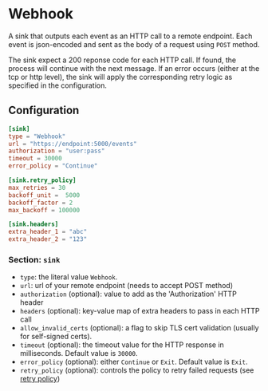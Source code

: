 # Webhook

A sink that outputs each event as an HTTP call to a remote endpoint. Each event is json-encoded and sent as the body of a request using `POST` method.

The sink expect a 200 reponse code for each HTTP call. If found, the process will continue with the next message. If an error occurs (either at the tcp or http level), the sink will apply the corresponding retry logic as specified in the configuration.

## Configuration

```toml
[sink]
type = "Webhook"
url = "https://endpoint:5000/events"
authorization = "user:pass"
timeout = 30000
error_policy = "Continue"

[sink.retry_policy]
max_retries = 30
backoff_unit =  5000
backoff_factor = 2
max_backoff = 100000

[sink.headers]
extra_header_1 = "abc"
extra_header_2 = "123"
```

### Section: `sink`

- `type`: the literal value `Webhook`.
- `url`: url of your remote endpoint (needs to accept POST method)
- `authorization` (optional): value to add as the 'Authorization' HTTP header
- `headers` (optional): key-value map of extra headers to pass in each HTTP call
- `allow_invalid_certs` (optional): a flag to skip TLS cert validation (usually for self-signed certs).
- `timeout` (optional): the timeout value for the HTTP response in milliseconds. Default value is `30000`.
- `error_policy` (optional): either `Continue` or `Exit`. Default value is `Exit`.
- `retry_policy` (optional): controls the policy to retry failed requests (see [retry policy](../advanced/retry_policy.md))
